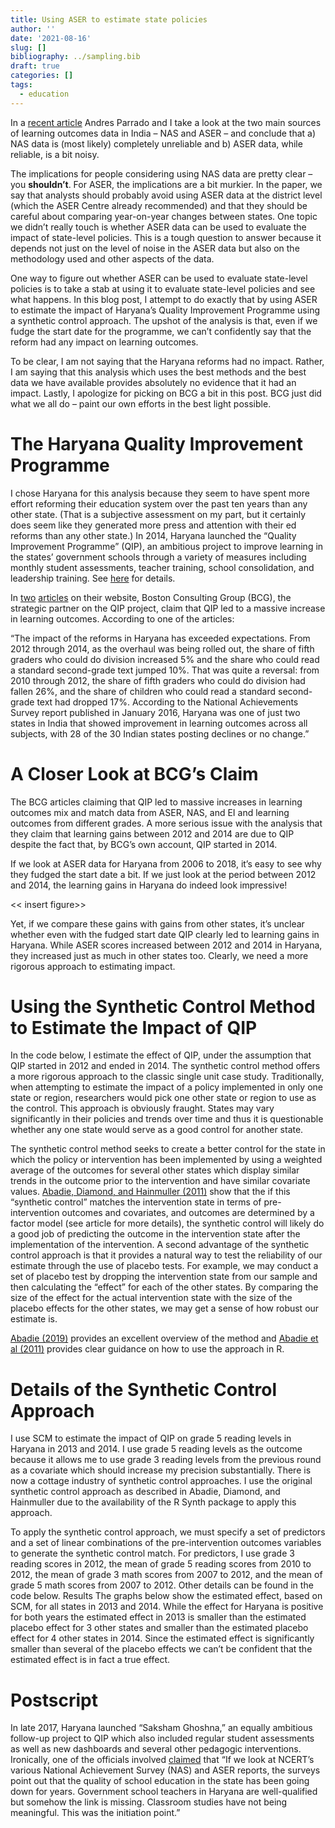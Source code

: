 ---
title: Using ASER to estimate state policies
author: ''
date: '2021-08-16'
slug: []
bibliography: ../sampling.bib
draft: true
categories: []
tags: 
  - education
---

In a [recent article]( https://www.sciencedirect.com/science/article/pii/S0738059321000626) Andres Parrado and I take a look at the two main sources of learning outcomes data in India -- NAS and ASER -- and conclude that a) NAS data is (most likely) completely unreliable and b) ASER data, while reliable, is a bit noisy. 

The implications for people considering using NAS data are pretty clear -- you **shouldn't**. For ASER, the implications are a bit murkier. In the paper, we say that analysts should probably avoid using ASER data at the district level (which the ASER Centre already recommended) and that they should be careful about comparing year-on-year changes between states. One topic we didn't really touch is whether ASER data can be used to evaluate the impact of state-level policies. This is a tough question to answer because it depends not just on the level of noise in the ASER data but also on the methodology used and other aspects of the data. 

One way to figure out whether ASER can be used to evaluate state-level policies is to take a stab at using it to evaluate state-level policies and see what happens. In this blog post, I attempt to do exactly that by using ASER to estimate the impact of Haryana’s Quality Improvement Programme using a synthetic control approach. The upshot of the analysis is that, even if we fudge the start date for the programme, we can’t confidently say that the reform had any impact on learning outcomes.

To be clear, I am not saying that the Haryana reforms had no impact. Rather, I am saying that this analysis which uses the best methods and the best data we have available provides absolutely no evidence that it had an impact. Lastly, I apologize for picking on BCG a bit in this post. BCG just did what we all do – paint our own efforts in the best light possible. 

# The Haryana Quality Improvement Programme

I chose Haryana for this analysis because they seem to have spent more effort reforming their education system over the past ten years than any other state. (That is a subjective assessment on my part, but it certainly does seem like they generated more press and attention with their ed reforms than any other state.) In 2014, Haryana launched the “Quality Improvement Programme” (QIP), an ambitious project to improve learning in the states’ government schools through a variety of measures including monthly student assessments, teacher training, school consolidation, and leadership training. See [here]( https://www.business-standard.com/article/pti-stories/haryana-to-start-quality-improvement-programme-in-schools-114050800695_1.html) for details. 

In [two]( https://www.bcg.com/industries/education/transforming-education-on-massive-scale) [articles]( https://www.bcg.com/publications/2017/education-social-impact-breakthrough-education-reform-in-india) on their website, Boston Consulting Group (BCG), the strategic partner on the QIP project, claim that QIP led to a massive increase in learning outcomes. According to one of the articles: 

“The impact of the reforms in Haryana has exceeded expectations. From 2012 through 2014, as the overhaul was being rolled out, the share of fifth graders who could do division increased 5% and the share who could read a standard second-grade text jumped 10%. That was quite a reversal: from 2010 through 2012, the share of fifth graders who could do division had fallen 26%, and the share of children who could read a standard second-grade text had dropped 17%. According to the National Achievements Survey report published in January 2016, Haryana was one of just two states in India that showed improvement in learning outcomes across all subjects, with 28 of the 30 Indian states posting declines or no change.”

# A Closer Look at BCG’s Claim

The BCG articles claiming that QIP led to massive increases in learning outcomes mix and match data from ASER, NAS, and EI and learning outcomes from different grades. A more serious issue with the analysis that they claim that learning gains between 2012 and 2014 are due to QIP despite the fact that, by BCG’s own account, QIP started in 2014. 

If we look at ASER data for Haryana from 2006 to 2018, it’s easy to see why they fudged the start date a bit. If we just look at the period between 2012 and 2014, the learning gains in Haryana do indeed look impressive!

<< insert figure>>

Yet, if we compare these gains with gains from other states, it’s unclear whether even with the fudged start date QIP clearly led to learning gains in Haryana. While ASER scores increased between 2012 and 2014 in Haryana, they increased just as much in other states too. Clearly, we need a more rigorous approach to estimating impact.

# Using the Synthetic Control Method to Estimate the Impact of QIP

In the code below, I estimate the effect of QIP, under the assumption that QIP started in 2012 and ended in 2014. The synthetic control method offers a more rigorous approach to the classic single unit case study.  Traditionally, when attempting to estimate the impact of a policy implemented in only one state or region, researchers would pick one other state or region to use as the control. This approach is obviously fraught.  States may vary significantly in their policies and trends over time and thus it is questionable whether any one state would serve as a good control for another state. 

The synthetic control method seeks to create a better control for the state in which the policy or intervention has been implemented by using a weighted average of the outcomes for several other states which display similar trends in the outcome prior to the intervention and have similar covariate values. [Abadie, Diamond, and Hainmuller (2011)](https://www.tandfonline.com/doi/pdf/10.1198/jasa.2009.ap08746) show that the if this "synthetic control" matches the intervention state in terms of pre-intervention outcomes and covariates, and outcomes are determined by a factor model (see article for more details), the synthetic control will likely do a good job of predicting the outcome in the intervention state after the implementation of the intervention. 
A second advantage of the synthetic control approach is that it provides a natural way to test the reliability of our estimate through the use of placebo tests. For example, we may conduct a set of placebo test by dropping the intervention state from our sample and then calculating the "effect" for each of the other states. By comparing the size of the effect for the actual intervention state with the size of the placebo effects for the other states, we may get a sense of how robust our estimate is. 

[Abadie (2019)](https://economics.mit.edu/files/17847) provides an excellent overview of the method and [Abadie et al (2011)](https://dspace.mit.edu/handle/1721.1/71234) provides clear guidance on how to use the approach in R.

# Details of the Synthetic Control Approach

I use SCM to estimate the impact of QIP on grade 5 reading levels in Haryana in 2013 and 2014. I use grade 5 reading levels as the outcome because it allows me to use grade 3 reading levels from the previous round as a covariate which should increase my precision substantially. There is now a cottage industry of synthetic control approaches. I use the original synthetic control approach as described in Abadie, Diamond, and Hainmuller due to the availability of the R Synth package to apply this approach. 

To apply the synthetic control approach, we must specify a set of predictors and a set of linear combinations of the pre-intervention outcomes variables to generate the synthetic control match. For predictors, I use grade 3 reading scores in 2012, the mean of grade 5 reading scores from 2010 to 2012, the mean of grade 3 math scores from 2007 to 2012, and the mean of grade 5 math scores from 2007 to 2012. Other details can be found in the code below.
Results
The graphs below show the estimated effect, based on SCM, for all states in 2013 and 2014. While the effect for Haryana is positive for both years the estimated effect in 2013 is smaller than the estimated placebo effect for 3 other states and smaller than the estimated placebo effect for 4 other states in 2014. Since the estimated effect is significantly smaller than several of the placebo effects we can’t be confident that the estimated effect is in fact a true effect. 

# Postscript

In late 2017, Haryana launched “Saksham Ghoshna,” an equally ambitious follow-up project to QIP which also included regular student assessments as well as new dashboards and several other pedagogic interventions. Ironically, one of the officials involved [claimed]( https://yourstory.com/socialstory/2019/02/haryana-transformed-student-learning/amp) that “If we look at NCERT’s various National Achievement Survey (NAS) and ASER reports, the surveys point out that the quality of school education in the state has been going down for years. Government school teachers in Haryana are well-qualified but somehow the link is missing. Classroom studies have not being meaningful. This was the initiation point.”

